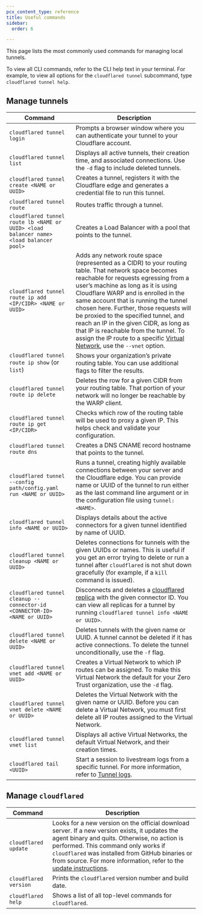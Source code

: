 ```yaml
---
pcx_content_type: reference
title: Useful commands
sidebar:
  order: 6

---
```


This page lists the most commonly used commands for managing local tunnels.

To view all CLI commands, refer to the CLI help text in your terminal. For example, to view all options for the `cloudflared tunnel` subcommand, type `cloudflared tunnel help`.

## Manage tunnels

| Command                                                                                | Description                                                                                                                                                                                                                                                                                                                                                                                                                                                                                                                                                                                                           |
| -------------------------------------------------------------------------------------- | --------------------------------------------------------------------------------------------------------------------------------------------------------------------------------------------------------------------------------------------------------------------------------------------------------------------------------------------------------------------------------------------------------------------------------------------------------------------------------------------------------------------------------------------------------------------------------------------------------------------- |
| `cloudflared tunnel login`                                                             | Prompts a browser window where you can authenticate your tunnel to your Cloudflare account.                                                                                                                                                                                                                                                                                                                                                                                                                                                                                                                           |
| `cloudflared tunnel list`                                                              | Displays all active tunnels, their creation time, and associated connections. Use the `-d` flag to include deleted tunnels.                                                                                                                                                                                                                                                                                                                                                                                                                                                                                           |
| `cloudflared tunnel create <NAME or UUID>`                                             | Creates a tunnel, registers it with the Cloudflare edge and generates a credential file to run this tunnel.                                                                                                                                                                                                                                                                                                                                                                                                                                                                                                           |
| `cloudflared tunnel route`                                                             | Routes traffic through a tunnel.                                                                                                                                                                                                                                                                                                                                                                                                                                                                                                                                                                                      |
| `cloudflared tunnel route lb <NAME or UUID> <load balancer name> <load balancer pool>` | Creates a Load Balancer with a pool that points to the tunnel.                                                                                                                                                                                                                                                                                                                                                                                                                                                                                                                                                        |
| `cloudflared tunnel route ip add <IP/CIDR> <NAME or UUID>`                             | Adds any network route space (represented as a CIDR) to your routing table. That network space becomes reachable for requests egressing from a user’s machine as long as it is using Cloudflare WARP and is enrolled in the same account that is running the tunnel chosen here. Further, those requests will be proxied to the specified tunnel, and reach an IP in the given CIDR, as long as that IP is reachable from the tunnel. To assign the IP route to a specific [Virtual Network](/cloudflare-one/connections/connect-networks/private-net/cloudflared/tunnel-virtual-networks/), use the `--vnet` option. |
| `cloudflared tunnel route ip show` (or `list`)                                         | Shows your organization’s private routing table. You can use additional flags to filter the results.                                                                                                                                                                                                                                                                                                                                                                                                                                                                                                                  |
| `cloudflared tunnel route ip delete`                                                   | Deletes the row for a given CIDR from your routing table. That portion of your network will no longer be reachable by the WARP client.                                                                                                                                                                                                                                                                                                                                                                                                                                                                                |
| `cloudflared tunnel route ip get <IP/CIDR>`                                            | Checks which row of the routing table will be used to proxy a given IP. This helps check and validate your configuration.                                                                                                                                                                                                                                                                                                                                                                                                                                                                                             |
| `cloudflared tunnel route dns`                                                         | Creates a DNS CNAME record hostname that points to the tunnel.                                                                                                                                                                                                                                                                                                                                                                                                                                                                                                                                                        |
| `cloudflared tunnel --config path/config.yaml run <NAME or UUID>`                      | Runs a tunnel, creating highly available connections between your server and the Cloudflare edge. You can provide name or UUID of the tunnel to run either as the last command line argument or in the configuration file using `tunnel: <NAME>`.                                                                                                                                                                                                                                                                                                                                                                     |
| `cloudflared tunnel info <NAME or UUID>`                                               | Displays details about the active connectors for a given tunnel identified by name of UUID.                                                                                                                                                                                                                                                                                                                                                                                                                                                                                                                           |
| `cloudflared tunnel cleanup <NAME or UUID>`                                            | Deletes connections for tunnels with the given UUIDs or names. This is useful if you get an error trying to delete or run a tunnel after `cloudflared` is not shut down gracefully (for example, if a `kill` command is issued).                                                                                                                                                                                                                                                                                                                                                                                      |
| `cloudflared tunnel cleanup --connector-id <CONNECTOR-ID> <NAME or UUID>`              | Disconnects and deletes a [cloudflared replica](/cloudflare-one/connections/connect-networks/deploy-tunnels/deploy-cloudflared-replicas/) with the given connector ID. You can view all replicas for a tunnel by running `cloudflared tunnel info <NAME or UUID>`.                                                                                                                                                                                                                                                                                                                                                    |
| `cloudflared tunnel delete <NAME or UUID>`                                             | Deletes tunnels with the given name or UUID. A tunnel cannot be deleted if it has active connections. To delete the tunnel unconditionally, use the `-f` flag.                                                                                                                                                                                                                                                                                                                                                                                                                                                        |
| `cloudflared tunnel vnet add <NAME or UUID>`                                           | Creates a Virtual Network to which IP routes can be assigned. To make this Virtual Network the default for your Zero Trust organization, use the `-d` flag.                                                                                                                                                                                                                                                                                                                                                                                                                                                           |
| `cloudflared tunnel vnet delete <NAME or UUID>`                                        | Deletes the Virtual Network with the given name or UUID. Before you can delete a Virtual Network, you must first delete all IP routes assigned to the Virtual Network.                                                                                                                                                                                                                                                                                                                                                                                                                                                |
| `cloudflared tunnel vnet list`                                                         | Displays all active Virtual Networks, the default Virtual Network, and their creation times.                                                                                                                                                                                                                                                                                                                                                                                                                                                                                                                          |
| `cloudflared tail <UUID>`                                                              | Start a session to livestream logs from a specific tunnel. For more information, refer to [Tunnel logs](/cloudflare-one/connections/connect-networks/monitor-tunnels/logs/).                                                                                                                                                                                                                                                                                                                                                                                                                                          |

## Manage `cloudflared`

| Command               | Description                                                                                                                                                                                                                                                                                                                                                                                   |
| --------------------- | --------------------------------------------------------------------------------------------------------------------------------------------------------------------------------------------------------------------------------------------------------------------------------------------------------------------------------------------------------------------------------------------- |
| `cloudflared update`  | Looks for a new version on the official download server. If a new version exists, it updates the agent binary and quits. Otherwise, no action is performed. This command only works if `cloudflared` was installed from GitHub binaries or from source. For more information, refer to the [update instructions](/cloudflare-one/connections/connect-networks/downloads/update-cloudflared/). |
| `cloudflared version` | Prints the `cloudflared` version number and build date.                                                                                                                                                                                                                                                                                                                                       |
| `cloudflared help`    | Shows a list of all top-level commands for `cloudflared`.                                                                                                                                                                                                                                                                                                                                     |
